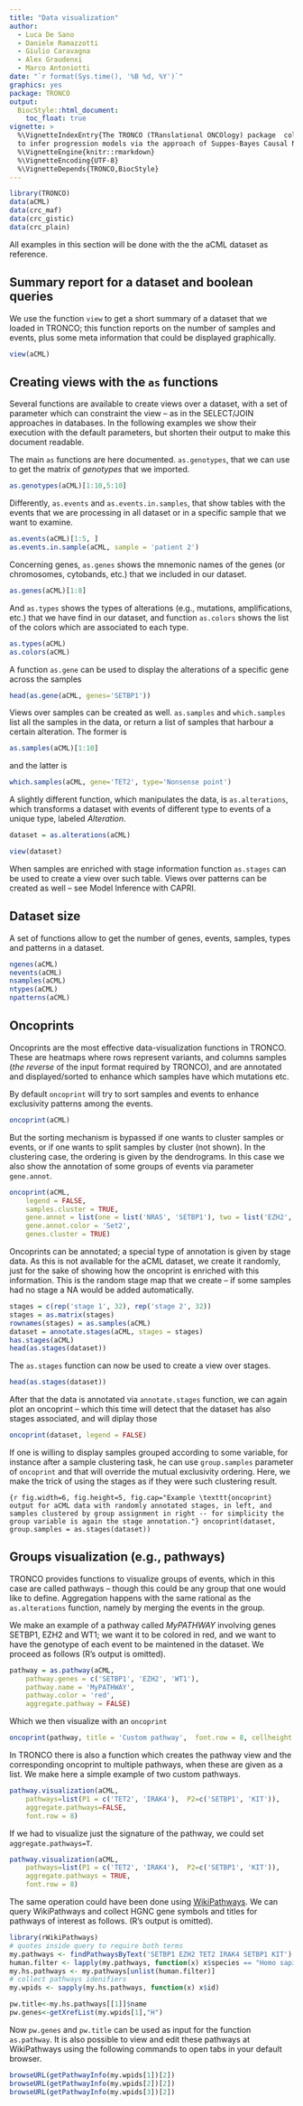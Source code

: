 ```yaml
---
title: "Data visualization"
author: 
  - Luca De Sano
  - Daniele Ramazzotti
  - Giulio Caravagna
  - Alex Graudenxi
  - Marco Antoniotti
date: "`r format(Sys.time(), '%B %d, %Y')`"
graphics: yes
package: TRONCO
output:
  BiocStyle::html_document:
    toc_float: true
vignette: >
  %\VignetteIndexEntry{The TRONCO (TRanslational ONCOlogy) package  collects algorithms
  to infer progression models via the approach of Suppes-Bayes Causal Network}
  %\VignetteEngine{knitr::rmarkdown}
  %\VignetteEncoding{UTF-8}
  %\VignetteDepends{TRONCO,BiocStyle}
---
```



```r
library(TRONCO)
data(aCML)
data(crc_maf)
data(crc_gistic)
data(crc_plain)
```

All examples in this section will be done with the the aCML dataset as reference.

## Summary report for a dataset and boolean queries{#sec:view}

We use the function `view` to get a short summary of a dataset that we loaded in TRONCO; this function reports on the number of samples and  events, plus some meta information that could be displayed graphically.  


```r
view(aCML)
```

## Creating views with the `as` functions

Several functions are available to create views over a dataset, with a set of parameter which can constraint the view -- as in the SELECT/JOIN approaches in databases. In the following examples we  show their execution with the default parameters, but  shorten their output to make this document readable.

The main `as` functions are here documented.  `as.genotypes`, that we can use to get the matrix of *genotypes* that we imported.


```r
as.genotypes(aCML)[1:10,5:10]
```


Differently, `as.events` and `as.events.in.samples`, that show tables with the events that we are processing in  all dataset or in a specific sample that we want to examine.


```r
as.events(aCML)[1:5, ]
as.events.in.sample(aCML, sample = 'patient 2')
```


Concerning genes, `as.genes` shows the mnemonic names of the genes (or chromosomes, cytobands, etc.) that we included in our dataset.


```r
as.genes(aCML)[1:8]
```


And `as.types` shows the types of alterations (e.g., mutations, amplifications, etc.) that we have  find in our dataset, and  function `as.colors` shows the list of the  colors which are associated to each type.


```r
as.types(aCML)
as.colors(aCML)
```



A function `as.gene` can be used to display the alterations of a specific gene  across the samples


```r
head(as.gene(aCML, genes='SETBP1'))
```


Views over samples can be created as well. `as.samples` and `which.samples` list all the samples in the data, or return a list of samples that harbour a certain alteration. The former is 


```r
as.samples(aCML)[1:10]
```


and the latter is
 

```r
which.samples(aCML, gene='TET2', type='Nonsense point')
```


A slightly different function, which manipulates the data,  is `as.alterations`, which transforms a dataset with events of different type  to events of a unique type, labeled *Alteration*.


```r
dataset = as.alterations(aCML)
```

```r
view(dataset)
```

 
When samples are enriched with stage information function `as.stages` can be used to create a view over such table. Views over patterns can be created as well -- see Model Inference with CAPRI.

## Dataset size

A set of functions allow to get the number of genes, events, samples, types and patterns in a dataset.


```r
ngenes(aCML)
nevents(aCML)
nsamples(aCML)
ntypes(aCML)
npatterns(aCML)
```



## Oncoprints

Oncoprints are the most effective  data-visualization functions in TRONCO. These are heatmaps where rows represent variants, and columns samples (*the reverse* of the input format required by TRONCO), and are annotated and displayed/sorted to enhance which samples have which mutations etc. 

By default `oncoprint` will try to  sort samples and events to enhance exclusivity patterns among the events.


```r
oncoprint(aCML)
```


But the sorting mechanism is bypassed if one wants to cluster samples or events, or if one wants to split samples by cluster (not shown). In the clustering case, the ordering is given by the dendrograms. In this case we also show the annotation of some groups of events via parameter `gene.annot`.


```r
oncoprint(aCML, 
    legend = FALSE, 
    samples.cluster = TRUE, 
    gene.annot = list(one = list('NRAS', 'SETBP1'), two = list('EZH2', 'TET2')),
    gene.annot.color = 'Set2',
    genes.cluster = TRUE)
```

Oncoprints can be annotated; a special type of annotation is given by stage data. As this is not available for the aCML dataset, we create it randomly, just for the sake of showing how the oncoprint is enriched with this information. This is the random stage map that we create -- if some samples had no stage a NA would be added automatically. 


```r
stages = c(rep('stage 1', 32), rep('stage 2', 32))
stages = as.matrix(stages)
rownames(stages) = as.samples(aCML)
dataset = annotate.stages(aCML, stages = stages)
has.stages(aCML)
head(as.stages(dataset))
```


The `as.stages` function can now be used to create a view over stages.

```r
head(as.stages(dataset))
```
After that the data is annotated via `annotate.stages` function, we can again plot an oncoprint -- which this time will detect that the dataset has also stages associated, and will diplay those 


```r
oncoprint(dataset, legend = FALSE)
```


If one is willing to display samples grouped according to some variable, for instance after a sample clustering task, he can use `group.samples` parameter of `oncoprint` and that will override the mutual exclusivity ordering. Here, we make the trick of using the stages as if they were such clustering result.


```{r fig.width=6, fig.height=5, fig.cap="Example \texttt{oncoprint} output for aCML data with randomly annotated stages, in left, and samples clustered by group assignment in right -- for simplicity the group variable is again the stage annotation."}
oncoprint(dataset, group.samples = as.stages(dataset))
```
    
## Groups visualization (e.g., pathways)

TRONCO provides functions to visualize groups of events, which in this case are called pathways -- though this could be any group that one would like to define. Aggregation happens with the same rational as the `as.alterations` function, namely by merging the events in the group.

We make an example of a pathway called *MyPATHWAY* involving genes SETBP1, EZH2 and WT1; we want it to be colored in red, and we want to have the genotype of each event to be maintened in the dataset. We proceed as follows  (R's output is omitted).

```r
pathway = as.pathway(aCML,
    pathway.genes = c('SETBP1', 'EZH2', 'WT1'),
    pathway.name = 'MyPATHWAY',
    pathway.color = 'red',
    aggregate.pathway = FALSE)
```

Which we then visualize with an `oncoprint`

```r
oncoprint(pathway, title = 'Custom pathway',  font.row = 8, cellheight = 15, cellwidth = 4)
```

In TRONCO there is also a function which creates the pathway view and the corresponding oncoprint to  multiple pathways, when these are given as a list. We make here a simple example of two custom pathways.


```r
pathway.visualization(aCML, 
    pathways=list(P1 = c('TET2', 'IRAK4'),  P2=c('SETBP1', 'KIT')),        
    aggregate.pathways=FALSE,
    font.row = 8)
```

If we had to visualize just the signature of the pathway, we could set  `aggregate.pathways=T`.

```r
pathway.visualization(aCML, 
    pathways=list(P1 = c('TET2', 'IRAK4'),  P2=c('SETBP1', 'KIT')),
    aggregate.pathways = TRUE,
    font.row = 8)
```

The same operation could have been done using [WikiPathways](https://wikipathways.org). We can query WikiPathways and collect HGNC gene symbols and titles for pathways of interest as follows. (R's output is omitted).

```r
library(rWikiPathways)
# quotes inside query to require both terms
my.pathways <- findPathwaysByText('SETBP1 EZH2 TET2 IRAK4 SETBP1 KIT')
human.filter <- lapply(my.pathways, function(x) x$species == "Homo sapiens")
my.hs.pathways <- my.pathways[unlist(human.filter)] 
# collect pathways idenifiers
my.wpids <- sapply(my.hs.pathways, function(x) x$id)

pw.title<-my.hs.pathways[[1]]$name
pw.genes<-getXrefList(my.wpids[1],"H") 
```

Now `pw.genes` and `pw.title` can be used as input for the function `as.pathway`.
It is also possible to view and edit these pathways at WikiPathways using the following commands to open tabs in your default browser.

```r
browseURL(getPathwayInfo(my.wpids[1])[2])
browseURL(getPathwayInfo(my.wpids[2])[2])
browseURL(getPathwayInfo(my.wpids[3])[2])
```
 